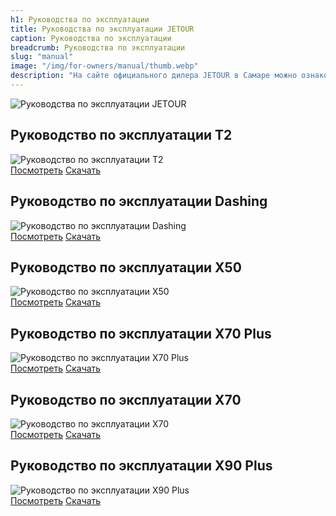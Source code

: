 ```yaml
---
h1: Руководства по эксплуатации
title: Руководства по эксплуатации JETOUR
caption: Руководства по эксплуатации
breadcrumb: Руководства по эксплуатации
slug: "manual"
image: "/img/for-owners/manual/thumb.webp"
description: "На сайте официального дилера JETOUR в Самаре можно ознакомиться и скачать руководство по эксплуатации для всех моделей JETOUR, чтобы быть в курсе правил и особенностей эксплуатации автомобилей."
---
```



<picture>
	<img src="/img/for-owners/manual/thumb.webp" class="w-full mb-12" alt="Руководства по эксплуатации JETOUR" />
</picture>

## Руководство по эксплуатации T2

<div class="text-center mb-5">
	<img class="max-w-48 rounded-2xl" src="/img/for-owners/manual/t2.webp" alt="Руководство по эксплуатации T2" />
</div>

<div class="flex gap-3 justify-center mb-8">
	<a href="https://jetour-ru.com/media-link/t2-manual" target="newtab">Посмотреть</a>
	<a href="https://jetour-ru.com/media-link/t2-manual" download>Скачать</a>
</div>

## Руководство по эксплуатации Dashing

<div class="text-center mb-5">
	<img class="max-w-48 rounded-2xl" src="/img/for-owners/manual/dashing.webp" alt="Руководство по эксплуатации Dashing" />
</div>

<div class="flex gap-3 justify-center mb-8">
	<a href="https://jetour-ru.com/media-link/dashing-manual" target="newtab">Посмотреть</a>
	<a href="https://jetour-ru.com/media-link/dashing-manual" download>Скачать</a>
</div>

## Руководство по эксплуатации X50

<div class="text-center mb-5">
	<img class="max-w-48 rounded-2xl" src="/img/for-owners/manual/x50.webp" alt="Руководство по эксплуатации X50" />
</div>

<div class="flex gap-3 justify-center mb-8">
	<a href="https://jetour-ru.com/media-link/x50-manual" target="newtab">Посмотреть</a>
	<a href="https://jetour-ru.com/media-link/x50-manual" download>Скачать</a>
</div>

## Руководство по эксплуатации X70 Plus

<div class="text-center mb-5">
	<img class="max-w-48 rounded-2xl" src="/img/for-owners/manual/x70plus.webp" alt="Руководство по эксплуатации X70 Plus" />
</div>

<div class="flex gap-3 justify-center mb-8">
	<a href="https://jetour-ru.com/media-link/x70-plus-rukovodstvo" target="newtab">Посмотреть</a>
	<a href="https://jetour-ru.com/media-link/x70-plus-rukovodstvo" download>Скачать</a>
</div>

## Руководство по эксплуатации X70

<div class="text-center mb-5">
	<img class="max-w-48 rounded-2xl" src="/img/for-owners/manual/x70.webp" alt="Руководство по эксплуатации X70" />
</div>

<div class="flex gap-3 justify-center mb-8">
	<a href="https://jetour-ru.com/media-link/x70-manual" target="newtab">Посмотреть</a>
	<a href="https://jetour-ru.com/media-link/x70-manual" download>Скачать</a>
</div>

## Руководство по эксплуатации X90 Plus

<div class="text-center mb-5">
	<img class="max-w-48 rounded-2xl" src="/img/for-owners/manual/x90plus.webp" alt="Руководство по эксплуатации X90 Plus" />
</div>

<div class="flex gap-3 justify-center mb-8">
	<a href="https://jetour-ru.com/media-link/x90-plus-manual" target="newtab">Посмотреть</a>
	<a href="https://jetour-ru.com/media-link/x90-plus-manual" download>Скачать</a>
</div>

<SpecialSalonsInfo dataFormName="Узнать подробнее. Руководство по эксплуатации" />